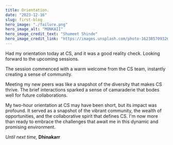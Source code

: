 ```yaml
---
title: Orientation.
date: "2023-12-16"
slug: first-blog
hero_image: "./failure.png"
hero_image_alt: "MONKAII"
hero_image_credit_text: "Shumeet Shinde"
hero_image_credit_link: "https://images.unsplash.com/photo-1623857093264-08f155300b1f?q=80&w=1035&auto=format&fit=crop&ixlib=rb-4.0.3&ixid=M3wxMjA3fDB8MHxwaG90by1wYWdlfHx8fGVufDB8fHx8fA%3D%3D"
---
```


Had my orientation today at CS, and it was a good reality check. Looking forward to the upcoming sessions.

The session commenced with a warm welcome from the CS team, instantly creating a sense of community.

Meeting my new peers was like a snapshot of the diversity that makes CS thrive. The brief interactions sparked a sense of camaraderie that bodes well for future collaborations.

My two-hour orientation at CS may have been short, but its impact was profound. It served as a snapshot of the vibrant community, the wealth of opportunities, and the collaborative spirit that defines CS. I'm now more than ready to embrace the challenges that await me in this dynamic and promising environment.

*Until next time,*
**Dhinakarr**